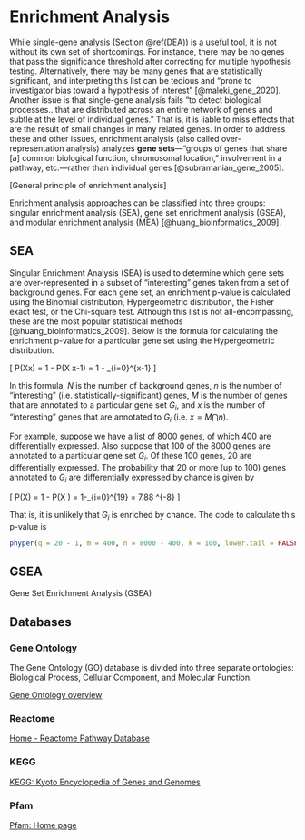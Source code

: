 # Enrichment Analysis {#enrich}

While single-gene analysis (Section \@ref(DEA)) is a useful tool, it is not without its own set of shortcomings. For instance, there may be no genes that pass the significance threshold after correcting for multiple hypothesis testing. Alternatively, there may be many genes that are statistically significant, and interpreting this list can be tedious and "prone to investigator bias toward a hypothesis of interest" [@maleki_gene_2020]. Another issue is that single-gene analysis fails "to detect biological processes...that are distributed across an entire network of genes and subtle at the level of individual genes." That is, it is liable to miss effects that are the result of small changes in many related genes. In order to address these and other issues, enrichment analysis (also called over-representation analysis) analyzes **gene sets**—"groups of genes that share [a] common biological function, chromosomal location," involvement in a pathway, etc.—rather than individual genes [@subramanian_gene_2005].

[General principle of enrichment analysis]

Enrichment analysis approaches can be classified into three groups: singular enrichment analysis (SEA), gene set enrichment analysis (GSEA), and modular enrichment analysis (MEA) [@huang_bioinformatics_2009].


## SEA

Singular Enrichment Analysis (SEA) is used to determine which gene sets are over-represented in a subset of "interesting" genes taken from a set of background genes. For each gene set, an enrichment p-value is calculated using the Binomial distribution, Hypergeometric distribution, the Fisher exact test, or the Chi-square test. Although this list is not all-encompassing, these are the most popular statistical methods [@huang_bioinformatics_2009]. Below is the formula for calculating the enrichment p-value for a particular gene set using the Hypergeometric distribution.

\[
P(X\geq x) = 1 - P(X \leq x-1) = 1 - \sum\limits_{i=0}^{x-1}\frac{\hphantom{}{M \choose i }{N - M \choose n-i}}{N \choose n}
\]

In this formula, $N$ is the number of background genes, $n$ is the number of "interesting" (i.e. statistically-significant) genes, $M$ is the number of genes that are annotated to a particular gene set $G_i$, and $x$ is the number of "interesting" genes that are annotated to $G_i$ (i.e. $x = M \bigcap n$).

For example, suppose we have a list of 8000 genes, of which 400 are differentially expressed. Also suppose that 100 of the 8000 genes are annotated to a particular gene set $G_i$. Of these 100 genes, 20 are differentially expressed. The probability that 20 or more (up to 100) genes annotated to $G_i$ are differentially expressed by chance is given by

\[
P(X\geq 20) = 1 - P(X \leq 19) = 1-\sum \limits_{i=0}^{19}\frac{\\{100 \choose i}{8000 - 100 \choose 400-i}}{8000 \choose 400} = 7.88 \times 10^{-8}
\]

That is, it is unlikely that $G_i$ is enriched by chance. The code to calculate this p-value is

```r
phyper(q = 20 - 1, m = 400, n = 8000 - 400, k = 100, lower.tail = FALSE)
```

## GSEA

Gene Set Enrichment Analysis (GSEA)


## Databases

### Gene Ontology

The Gene Ontology (GO) database is divided into three separate ontologies: Biological Process, Cellular Component, and Molecular Function.

[Gene Ontology overview](http://geneontology.org/docs/ontology-documentation/)

### Reactome

[Home - Reactome Pathway Database](https://reactome.org/)

### KEGG

[KEGG: Kyoto Encyclopedia of Genes and Genomes](https://www.genome.jp/kegg/)

### Pfam

[Pfam: Home page](http://pfam.xfam.org/)

<!---
### Setup

```r
knitr::opts_chunk$set(warning = FALSE, message = FALSE, 
                      fig.align='center', out.width='75%', eval = FALSE)
```

```r
# Packages
library(MSnSet.utils)
library(dplyr)
library(kableExtra) # Table formatting

# Load the oca.set MSnSet
data("cptac_oca")

# DEA
res <- limma_a_b(oca.set,
                 model.str = "~ PLATINUM.STATUS", 
                 coef.str = "PLATINUM.STATUS")
```

There are no proteins with adjusted p-values less than 0.05, so we will use the unadjusted p-values to determine the differentially expressed proteins. (This is purely for the demonstration. You shouldn't actually do this.)

Of the 8103 proteins that were tested, [placeholder] are differentially expressed (based on unadjusted p-values). We need to convert the RefSeq protein identifiers to entrez gene identifiers if we want to perform ORA with the Reactome and KEGG databases. Some functions allow other keytypes such as REFSEQ, but we will use ENTREZID for everything to be consistent.

```r
# Map RefSeq protein IDs to Entrez Gene ID
conv_tbl <- MSnID::fetch_conversion_table("Homo sapiens",
                                          from = "REFSEQ",
                                          to = "ENTREZID")

res <- res %>% 
  tibble::rownames_to_column("REFSEQ") %>% 
  # Remove isoforms
  mutate(REFSEQ = gsub("(.*)\\..*", "\\1", REFSEQ)) %>%
  left_join(conv_tbl)
```

Now, we will create a vector for the genes of interest (the DEGs from `res`) and all genes that were tested. This is all we need for ORA.

```r
## Setup for ORA:
# The genes of interest are the unique entrez gene IDs with
# unadjusted p-values less than 0.05.
genes <- unique(res$ENTREZID[res$P.Value < 0.05]) # 359 Entrez Gene IDs

# The universe for the hypergeometric calculations.
# Sometimes called the vector of background genes.
universe <- unique(res$ENTREZID) # 7661 Entrez Gene IDs
```


### Gene Ontology

We will use `clusterProfiler::enrichGO` for ORA of the gene ontologies. For this example, we will use the biological process ontology.

```r
# Required packages
library(org.Hs.eg.db)
library(clusterProfiler)

ORA_BP <- enrichGO(gene = genes, 
                   universe = universe, 
                   OrgDb = "org.Hs.eg.db", 
                   keyType = "ENTREZID", 
                   ont = "BP",
                   pvalueCutoff = 0.05, 
                   qvalueCutoff = 1, 
                   pAdjustMethod = "BH", 
                   minGSSize = 1, 
                   readable = TRUE)

# Remove redundancy of enriched GO terms.
ORA_BP <- simplify(ORA_BP, cutoff = 0.85)

# Get the results data frame.
ORA_BP_df <- ORA_BP@result 
```

```r
# Format data frame for kable
ORA_BP_df$geneID <- strsplit(ORA_BP_df$geneID, split = "/")

# Keep first two genes from each geneID vector and
# replace the rest with ellipses.
ORA_BP_df$geneID <- unlist(lapply(ORA_BP_df$geneID, function(x)
  paste0(paste(head(x, 2), collapse = "/"), "...")
))

ORA_BP_df <- ORA_BP_df %>% 
  mutate(p.adjust = signif(p.adjust, 2),
         qvalue = signif(qvalue, 2))

# Top 4 enriched GO terms
kable(head(ORA_BP_df, 4), row.names = FALSE,
      caption = "Results from clusterProfiler::enrichGO") %>% 
  kable_styling(full_width = FALSE)
```

We can visualize the ORA results with a dotplot.

```r
# Dotplot of ORA results
enrichplot::dotplot(ORA_BP, showCategory = 10)
```

MSnSet.utils also has its own version of `dotplot` called `plot_enrichment`, though it is currently limited to objects of class `enrichResult`. One major benefit over `enrichplot::dotplot` is that the transformation for the color gradient (either "identity" or "log10") is automatically chosen based on the data. It also cuts back on the number of plot aesthetics (e.g. point size is not used) and uses sentence case for terms.

```r
plot_enrichment(ORA_BP, num.categories = 10, 
                labels = scales::label_scientific())
```


### Reactome

```r
library(ReactomePA)

ORA_reactome <- ReactomePA::enrichPathway(gene = genes,
                                          organism = "human", 
                                          pvalueCutoff = 0.05, 
                                          pAdjustMethod = "BH", 
                                          qvalueCutoff = 1, 
                                          universe = universe, 
                                          minGSSize = 1, 
                                          readable = TRUE)

ORA_reactome_df <- ORA_reactome@result
```

```r
# Format data frame for kable
ORA_reactome_df$geneID <- strsplit(ORA_reactome_df$geneID, split = "/")

# Keep first two genes from each geneID vector and
# replace the rest with ellipses.
ORA_reactome_df$geneID <- unlist(lapply(ORA_reactome_df$geneID, function(x)
  paste0(paste(head(x, 2), collapse = "/"), "...")
))

ORA_reactome_df <- ORA_reactome_df %>% 
  mutate(p.adjust = signif(p.adjust, 2),
         qvalue = signif(qvalue, 2))

# Top 4 enriched GO terms
kable(head(ORA_reactome_df, 4), row.names = FALSE,
      caption = "Results from ReactomePA::enrichPathway") %>%
  kable_styling(full_width = FALSE)
```


### KEGG

```r
ORA_KEGG <- clusterProfiler::enrichKEGG(gene = genes, 
                                        organism = "hsa", 
                                        keyType = "ncbi-geneid", 
                                        pvalueCutoff = 0.05, 
                                        qvalueCutoff = 1,
                                        pAdjustMethod = "BH",
                                        universe = universe, 
                                        minGSSize = 1, 
                                        use_internal_data = FALSE)

ORA_KEGG_db <- ORA_KEGG@result
```

```r
kable(head(ORA_KEGG_db, 4))
```



### Pfam
--->



